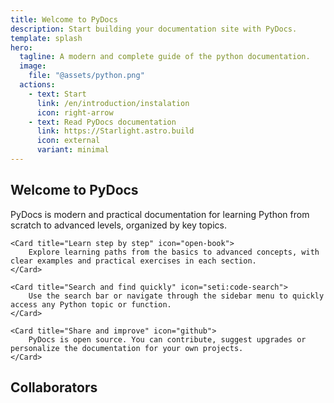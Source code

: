 ```yaml
---
title: Welcome to PyDocs
description: Start building your documentation site with PyDocs.
template: splash
hero:
  tagline: A modern and complete guide of the python documentation.
  image:
    file: "@assets/python.png"
  actions:
    - text: Start
      link: /en/introduction/instalation
      icon: right-arrow
    - text: Read PyDocs documentation
      link: https://Starlight.astro.build
      icon: external
      variant: minimal
---
```




## Welcome to PyDocs

<CardGrid stagger>
    <Card title="What's PyDocs?" icon="seti:python">
        PyDocs is modern and practical documentation for learning Python from scratch to advanced levels, organized by key topics.
    </Card>

    <Card title="Learn step by step" icon="open-book">
        Explore learning paths from the basics to advanced concepts, with clear examples and practical exercises in each section.
    </Card>

    <Card title="Search and find quickly" icon="seti:code-search">
        Use the search bar or navigate through the sidebar menu to quickly access any Python topic or function.
    </Card>

    <Card title="Share and improve" icon="github">
        PyDocs is open source. You can contribute, suggest upgrades or personalize the documentation for your own projects.
    </Card>
</CardGrid>


## Collaborators

<Colaborators/>
<Stats/>

